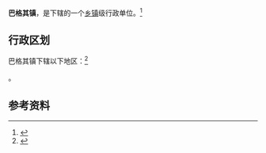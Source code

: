 {{中国乡级行政区|65/32/21/100/000}}

'''巴格其镇'''，是{{PRC admin/fullname|65/32/21/100/000|3}}下辖的一个[[乡镇|乡镇]]级行政单位。<ref>{{PRC admin/ref sgc|{{PRC admin/parent|65/32/21/100/000}}}}</ref>

== 行政区划 ==

巴格其镇下辖以下地区：<ref>{{PRC admin/ref sgc|65/32/21/100/000}}</ref>

{{PRC admin/children|65/32/21/100/000}}。

== 参考资料 ==

{{reflist}}

{{行政区划小作品}}
{{PRC admin/navcat|65/32/21/100/000}}
